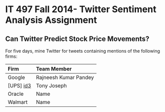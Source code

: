 IT 497 Fall 2014- Twitter Sentiment Analysis Assignment
========================================================

Can Twitter Predict Stock Price Movements?
--------------------------------------------------------
For five days, mine Twitter for tweets containing mentions of the following firms:

| Firm            | Team Member |
| :-------------  |:-------------|
| Google          | Rajneesh Kumar Pandey        | 
| [UPS] [id3]     | Tony Joseph | 
| Oracle          | Name        | 
| Walmart         | Name        | 


[id3]:https://github.com/tjjosep/IT497_Twit_Senti_Analysis/blob/master/UPS_Twit_Senti_Analysis/UPSsentiment.Rmd
